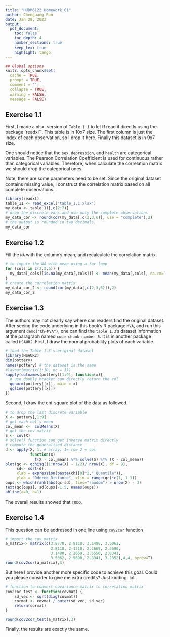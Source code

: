 ```yaml
---
title: "HUDM6122 Homework_01"
author: Chenguang Pan
date: Jan 28, 2023
output:
  pdf_document:
    toc: false
    toc_depth: 4
    number_sections: true
    keep_tex: true
    highlight: tango
---
```


```r
## Global options
knitr::opts_chunk$set(
  cache = TRUE,
  prompt = TRUE,
  comment = '',
  collapse = TRUE,
  warning = FALSE,
  message = FALSE)
```

## Exercise 1.1  
First, I made a xlsx. version of `Table 1.1` to let R read it directly using the package `readxl``. This table is in 10x7 size. The first column is just the index of each observation, so I drop it here. Finally this dataset is in 9x7 size.   

One should notice that the `sex`, `depression`, and `health` are categorical variables. The Pearson Correlation Coefficient is used for continuous rather than categorical variables. Therefore, when calculate the correlation matrix we should drop the categorical ones.    

Note, there are some parameters need to be set. Since the original dataset contains missing value, I construct the correlation matrix based on all complete observations.
```r
library(readxl)
table_11 <- read_excel("table_1.1.xlsx")
my_data <- table_11[,c(2:7)]
# drop the discrete vars and use only the complete observations
my_data_cor <- round(cor(my_data[,c(2,3,6)], use = "complete"),2)
# the output is rounded in two decimals.
my_data_cor
```     

## Exercise 1.2   
Fill the `NA` with the column's mean, and recalculate the correlation matrix.  
```r
# to impute the NA with mean using a for-loop
for (cols in c(2,3,6)) {
  my_data[,cols][is.na(my_data[,cols])] <- mean(my_data[,cols], na.rm=T)
}
# create the correlation matrix
my_data_cor_2 <- round(cor(my_data[,c(2,3,6)]),2)
my_data_cor_2 
```   

## Exercise 1.3   
The authors may not clearly say where can readers find the original dataset. After seeing the code underlying in this book's R package `MVA`, and run this argument `demo("Ch-MVA")`, one can find the `table 1.3`'s dataset information at the paragraph named `code chunk number 5`. It is in another package called `HSAUR2`. First, I draw the normal probability plots of each variable.
```r
# load the Table 1.3's original dataset 
library(HSAUR2)
dim(pottery)
names(pottery) # the dataset is the same
#layout(matrix(1:10, nc = 3))
sapply(colnames(pottery)[1:9], function(x){
  # use double bracket can directly return the col
  qqnorm(pottery[[x]], main = x)
  qqline(pottery[[x]])
})
```  
Second, I draw the chi-square plot of the data as followed.
```r
# to drop the last discrete variable
X <- pottery[,1:9]
# get each col's mean
col_mean <-  colMeans(X)
# get the cov matrix
S <- cov(X)
# solve() function can get inverse matrix directly
# compute the generalised distance
d <- apply(X, 1, # array; 1= row 2 = col
           function(X) 
             t(X - col_mean) %*% solve(S) %*% (X - col_mean))
plot(qc <- qchisq((1:nrow(X) - 1/2)/ nrow(X), df = 9),
     sd<- sort(d),
     xlab = expression(paste(chi[9]^2," Quantile")),
     ylab = "Odered Distance", xlim = range(qc)*c(1, 1.1))
oups <- which(rank(abs(qc-sd), ties="random") > nrow(X) - 3)
text(qc[oups], sd[oups]-1.5, names(oups))
abline(a=0, b=1)
```  
The overall results showed that `TODO`.


## Exercise 1.4   
This question can be addressed in one line using  `cov2cor` function      
```r
# import the cov matrix
a_matrix<- matrix(c(3.8778, 2.8110, 3.1480, 3.5062,
                    2.8110, 2.1210, 2.2669, 2.5690,
                    3.1480, 2.2669, 2.6550, 2.8341,
                    3.5062, 2.5690, 2.8341, 3.2352),4,4, byrow=T)
round(cov2cor(a_matrix),3)
```   
But here I provide another more specific code to achieve this goal. Could you please consider to give me extra credits? Just kidding..lol..   

```r
# function to convert covariance matrix to correlation matrix
cov2cor_test <- function(covmat) {
    sd_vec <- sqrt(diag(covmat))
    cormat <- covmat / outer(sd_vec, sd_vec)
    return(cormat)
}

round(cov2cor_test(a_matrix),3)
```  
Finally, the results are exactly the same.

